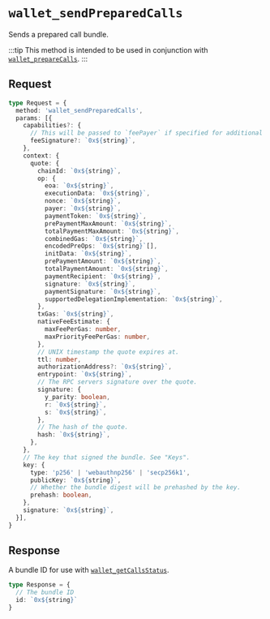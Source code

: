 
# `wallet_sendPreparedCalls`

Sends a prepared call bundle.

:::tip
This method is intended to be used in conjunction with [`wallet_prepareCalls`](/rpc-server/wallet_prepareCalls).
:::

<Fees />
<Keys />
<Selectors />

## Request

```ts
type Request = {
  method: 'wallet_sendPreparedCalls',
  params: [{
    capabilities?: {
      // This will be passed to `feePayer` if specified for additional on-chain verification.
      feeSignature?: `0x${string}`,
    },
    context: {
      quote: {
        chainId: `0x${string}`,
        op: {
          eoa: `0x${string}`,
          executionData: `0x${string}`,
          nonce: `0x${string}`,
          payer: `0x${string}`,
          paymentToken: `0x${string}`,
          prePaymentMaxAmount: `0x${string}`,
          totalPaymentMaxAmount: `0x${string}`,
          combinedGas: `0x${string}`,
          encodedPreOps: `0x${string}`[],
          initData: `0x${string}`,
          prePaymentAmount: `0x${string}`,
          totalPaymentAmount: `0x${string}`,
          paymentRecipient: `0x${string}`,
          signature: `0x${string}`,
          paymentSignature: `0x${string}`,
          supportedDelegationImplementation: `0x${string}`,
        },
        txGas: `0x${string}`,
        nativeFeeEstimate: {
          maxFeePerGas: number,
          maxPriorityFeePerGas: number,
        },
        // UNIX timestamp the quote expires at.
        ttl: number,
        authorizationAddress?: `0x${string}`,
        entrypoint: `0x${string}`,
        // The RPC servers signature over the quote.
        signature: {
          y_parity: boolean,
          r: `0x${string}`,
          s: `0x${string}`,
        },
        // The hash of the quote.
        hash: `0x${string}`,
      },
    },
    // The key that signed the bundle. See "Keys".
    key: {
      type: 'p256' | 'webauthnp256' | 'secp256k1',
      publicKey: `0x${string}`,
      // Whether the bundle digest will be prehashed by the key.
      prehash: boolean,
    },
    signature: `0x${string}`,
  }],
}
```

## Response

A bundle ID for use with [`wallet_getCallsStatus`].

```ts
type Response = {
  // The bundle ID
  id: `0x${string}`
}
```

[`wallet_getCallsStatus`]: /rpc-server/wallet_getCallsStatus
